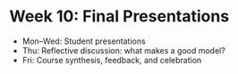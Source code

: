 # Week 10: Final Presentations

- Mon–Wed: Student presentations
- Thu: Reflective discussion: what makes a good model?
- Fri: Course synthesis, feedback, and celebration
